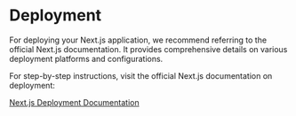 # Deployment

For deploying your Next.js application, we recommend referring to the official Next.js documentation. It provides comprehensive details on various deployment platforms and configurations.

For step-by-step instructions, visit the official Next.js documentation on deployment:

[Next.js Deployment Documentation](https://nextjs.org/docs/app/building-your-application/deploying)
